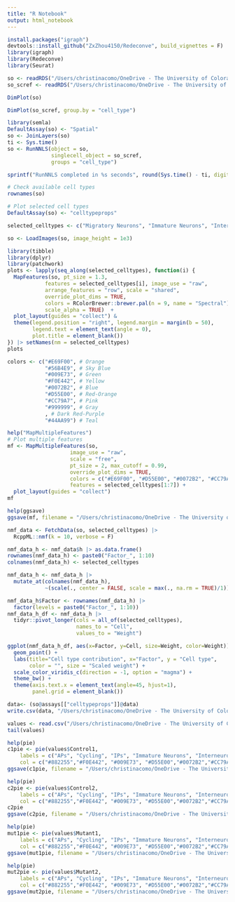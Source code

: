 ```yaml
---
title: "R Notebook"
output: html_notebook
---
```



```r
install.packages("igraph")
devtools::install_github("ZxZhou4150/Redeconve", build_vignettes = F)
library(igraph)
library(Redeconve)
library(Seurat)
```

```r
so <- readRDS("/Users/christinacomo/OneDrive - The University of Colorado Denver/10xVisium/Spatial/RDSfiles/merge.subset.renamed.rds") # the ST object
so_scref <- readRDS("/Users/christinacomo/OneDrive - The University of Colorado Denver/10xVisium/Spatial/RDSfiles/E14_ref_scRNAseq_processed.rds")
```


```r
DimPlot(so)
```
```r
DimPlot(so_scref, group.by = "cell_type")
```

```r
library(semla)
DefaultAssay(so) <- "Spatial"
so <- JoinLayers(so)
ti <- Sys.time()
so <- RunNNLS(object = so, 
              singlecell_object = so_scref,
              groups = "cell_type")
```
```r
sprintf("RunNNLS completed in %s seconds", round(Sys.time() - ti, digits = 2))
```

```r
# Check available cell types
rownames(so)
```

```r
# Plot selected cell types
DefaultAssay(so) <- "celltypeprops"

selected_celltypes <- c("Migratory Neurons", "Immature Neurons", "Interneurons", "Mature Neurons","Cycling", "IPs", "APs")
```

```r
so <- LoadImages(so, image_height = 1e3)
```
```r
library(tibble)
library(dplyr)
library(patchwork)
plots <- lapply(seq_along(selected_celltypes), function(i) {
  MapFeatures(so, pt_size = 1.3,
            features = selected_celltypes[i], image_use = "raw",
            arrange_features = "row", scale = "shared", 
            override_plot_dims = TRUE,
            colors = RColorBrewer::brewer.pal(n = 9, name = "Spectral") |> rev(), 
            scale_alpha = TRUE)  +
  plot_layout(guides = "collect") & 
  theme(legend.position = "right", legend.margin = margin(b = 50),
        legend.text = element_text(angle = 0),
        plot.title = element_blank())
}) |> setNames(nm = selected_celltypes)
plots
```

```r
colors <- c("#E69F00", # Orange
            "#56B4E9", # Sky Blue
            "#009E73", # Green
            "#F0E442", # Yellow
            "#0072B2", # Blue
            "#D55E00", # Red-Orange
            "#CC79A7", # Pink
            "#999999", # Gray
            , # Dark Red-Purple
            "#44AA99") # Teal
```

```r
help("MapMultipleFeatures")
# Plot multiple features
mf <- MapMultipleFeatures(so, 
                    image_use = "raw", 
                    scale = "free",
                    pt_size = 2, max_cutoff = 0.99,
                    override_plot_dims = TRUE, 
                    colors = c("#E69F00", "#D55E00", "#0072B2", "#CC79A7","#F0E442", "#009E73","#882255"),
                    features = selected_celltypes[1:7]) +
  plot_layout(guides = "collect")
mf
```
```r
help(ggsave)
ggsave(mf, filename = "/Users/christinacomo/OneDrive - The University of Colorado Denver/10xVisium/Spatial/outputs/semladeconvolution.jpeg")
```

```r
nmf_data <- FetchData(so, selected_celltypes) |> 
  RcppML::nmf(k = 10, verbose = F)

nmf_data_h <- nmf_data$h |> as.data.frame()
rownames(nmf_data_h) <- paste0("Factor_", 1:10)
colnames(nmf_data_h) <- selected_celltypes

nmf_data_h <- nmf_data_h |> 
  mutate_at(colnames(nmf_data_h), 
            ~(scale(., center = FALSE, scale = max(., na.rm = TRUE)/1)))

nmf_data_h$Factor <- rownames(nmf_data_h) |> 
  factor(levels = paste0("Factor_", 1:10))
nmf_data_h_df <- nmf_data_h |> 
  tidyr::pivot_longer(cols = all_of(selected_celltypes), 
                      names_to = "Cell", 
                      values_to = "Weight")

ggplot(nmf_data_h_df, aes(x=Factor, y=Cell, size=Weight, color=Weight)) +
  geom_point() +
  labs(title="Cell type contribution", x="Factor", y = "Cell type", 
       color = "", size = "Scaled weight") +
  scale_color_viridis_c(direction = -1, option = "magma") +
  theme_bw() +
  theme(axis.text.x = element_text(angle=45, hjust=1), 
        panel.grid = element_blank())
```
```r
data<- (so@assays[["celltypeprops"]]@data)
write.csv(data, "/Users/christinacomo/OneDrive - The University of Colorado Denver/10xVisium/Spatial/outputs/deconvolutionsemla.csv")
```

```r
values <- read.csv("/Users/christinacomo/OneDrive - The University of Colorado Denver/10xVisium/Spatial/outputs/deconvolutionvalues.csv")
tail(values)
```


```r
help(pie)
c1pie <- pie(values$Control1,
    labels = c("APs", "Cycling", "IPs", "Immature Neurons", "Interneurons", "Mature Neurons", "Migratory Neurons"),
    col = c("#882255","#F0E442", "#009E73", "#D55E00","#0072B2","#CC79A7","#E69F00"))
ggsave(c1pie, filename = "/Users/christinacomo/OneDrive - The University of Colorado Denver/10xVisium/Spatial/outputs/c1pie.jpeg")
```

```r
help(pie)
c2pie <- pie(values$Control2,
    labels = c("APs", "Cycling", "IPs", "Immature Neurons", "Interneurons", "Mature Neurons", "Migratory Neurons"),
    col = c("#882255","#F0E442", "#009E73", "#D55E00","#0072B2","#CC79A7","#E69F00"))
c2pie
ggsave(c2pie, filename = "/Users/christinacomo/OneDrive - The University of Colorado Denver/10xVisium/Spatial/outputs/c2pie.jpeg")
```

```r
help(pie)
mut1pie <- pie(values$Mutant1,
    labels = c("APs", "Cycling", "IPs", "Immature Neurons", "Interneurons", "Mature Neurons", "Migratory Neurons"),
    col = c("#882255","#F0E442", "#009E73", "#D55E00","#0072B2","#CC79A7","#E69F00"))
ggsave(mut1pie, filename = "/Users/christinacomo/OneDrive - The University of Colorado Denver/10xVisium/Spatial/outputs/cm1pie.jpeg")
```
```r
help(pie)
mut2pie <- pie(values$Mutant2,
    labels = c("APs", "Cycling", "IPs", "Immature Neurons", "Interneurons", "Mature Neurons", "Migratory Neurons"),
    col = c("#882255","#F0E442", "#009E73", "#D55E00","#0072B2","#CC79A7","#E69F00"))
ggsave(mut2pie, filename = "/Users/christinacomo/OneDrive - The University of Colorado Denver/10xVisium/Spatial/outputs/m2pie.jpeg")
```

